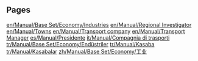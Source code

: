 
== Pages ==
[[en/Manual/Base Set/Economy/Industries]]
[[en/Manual/Regional Investigator]]
[[en/Manual/Towns]]
[[en/Manual/Transport company]]
[[en/Manual/Transport Manager]]
[[es/Manual/Presidente]]
[[it/Manual/Compagnia di trasporti]]
[[tr/Manual/Base Set/Economy/Endüstriler]]
[[tr/Manual/Kasaba]]
[[tr/Manual/Kasabalar]]
[[zh/Manual/Base Set/Economy/工业]]
